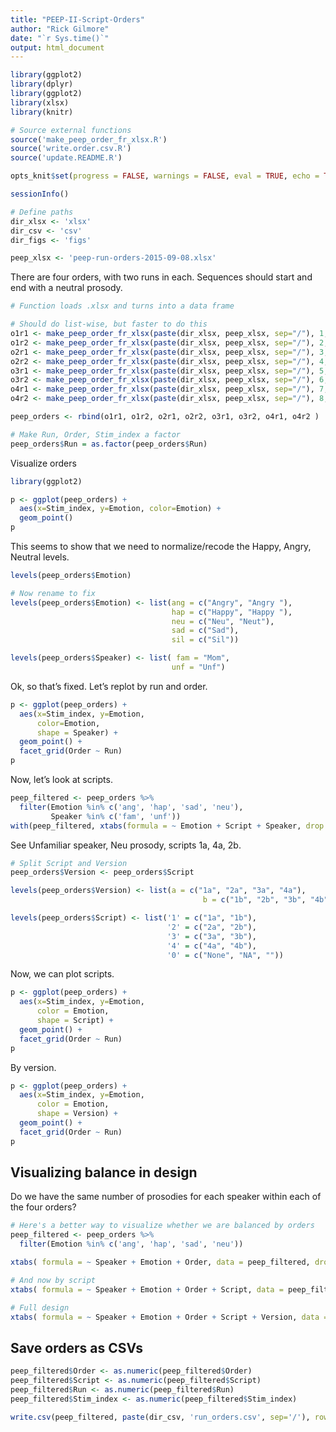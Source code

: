 ```yaml
---
title: "PEEP-II-Script-Orders"
author: "Rick Gilmore"
date: "`r Sys.time()`"
output: html_document
---
```


```r
library(ggplot2)
library(dplyr)
library(ggplot2)
library(xlsx)
library(knitr)
```

```r
# Source external functions
source('make_peep_order_fr_xlsx.R')
source('write.order.csv.R')
source('update.README.R')
```

```r
opts_knit$set(progress = FALSE, warnings = FALSE, eval = TRUE, echo = TRUE, tidy = TRUE, message = FALSE)
```

```r
sessionInfo()
```

```r
# Define paths
dir_xlsx <- 'xlsx'
dir_csv <- 'csv'
dir_figs <- 'figs'

peep_xlsx <- 'peep-run-orders-2015-09-08.xlsx'
```

There are four orders, with two runs in each. Sequences should start and end with a neutral prosody.

```r
# Function loads .xlsx and turns into a data frame

# Should do list-wise, but faster to do this
o1r1 <- make_peep_order_fr_xlsx(paste(dir_xlsx, peep_xlsx, sep="/"), 1, 1, 1)
o1r2 <- make_peep_order_fr_xlsx(paste(dir_xlsx, peep_xlsx, sep="/"), 2, 1, 2)
o2r1 <- make_peep_order_fr_xlsx(paste(dir_xlsx, peep_xlsx, sep="/"), 3, 2, 1)
o2r2 <- make_peep_order_fr_xlsx(paste(dir_xlsx, peep_xlsx, sep="/"), 4, 2, 2)
o3r1 <- make_peep_order_fr_xlsx(paste(dir_xlsx, peep_xlsx, sep="/"), 5, 3, 1)
o3r2 <- make_peep_order_fr_xlsx(paste(dir_xlsx, peep_xlsx, sep="/"), 6, 3, 2)
o4r1 <- make_peep_order_fr_xlsx(paste(dir_xlsx, peep_xlsx, sep="/"), 7, 4, 1)
o4r2 <- make_peep_order_fr_xlsx(paste(dir_xlsx, peep_xlsx, sep="/"), 8, 4, 2)

peep_orders <- rbind(o1r1, o1r2, o2r1, o2r2, o3r1, o3r2, o4r1, o4r2 )

# Make Run, Order, Stim_index a factor
peep_orders$Run = as.factor(peep_orders$Run)
```

Visualize orders

```r
library(ggplot2)

p <- ggplot(peep_orders) +
  aes(x=Stim_index, y=Emotion, color=Emotion) + 
  geom_point()
p
```

This seems to show that we need to normalize/recode the Happy, Angry, Neutral levels.

```r
levels(peep_orders$Emotion)

# Now rename to fix
levels(peep_orders$Emotion) <- list(ang = c("Angry", "Angry "), 
                                    hap = c("Happy", "Happy "),
                                    neu = c("Neu", "Neut"),
                                    sad = c("Sad"),
                                    sil = c("Sil"))

levels(peep_orders$Speaker) <- list( fam = "Mom",
                                    unf = "Unf")
```

Ok, so that's fixed. Let's replot by run and order.

```r
p <- ggplot(peep_orders) +
  aes(x=Stim_index, y=Emotion, 
      color=Emotion,
      shape = Speaker) + 
  geom_point() +
  facet_grid(Order ~ Run)
p
```

Now, let's look at scripts.

```r
peep_filtered <- peep_orders %>%
  filter(Emotion %in% c('ang', 'hap', 'sad', 'neu'),
         Speaker %in% c('fam', 'unf'))
with(peep_filtered, xtabs(formula = ~ Emotion + Script + Speaker, drop.unused.levels = TRUE))
```

See Unfamiliar speaker, Neu prosody, scripts 1a, 4a, 2b.

```r
# Split Script and Version
peep_orders$Version <- peep_orders$Script

levels(peep_orders$Version) <- list(a = c("1a", "2a", "3a", "4a"),
                                           b = c("1b", "2b", "3b", "4b"))

levels(peep_orders$Script) <- list('1' = c("1a", "1b"), 
                                   '2' = c("2a", "2b"),
                                   '3' = c("3a", "3b"),
                                   '4' = c("4a", "4b"),
                                   '0' = c("None", "NA", ""))
```

Now, we can plot scripts.

```r
p <- ggplot(peep_orders) +
  aes(x=Stim_index, y=Emotion, 
      color = Emotion,
      shape = Script) + 
  geom_point() +
  facet_grid(Order ~ Run)
p
```

By version.

```r
p <- ggplot(peep_orders) +
  aes(x=Stim_index, y=Emotion, 
      color = Emotion,
      shape = Version) + 
  geom_point() +
  facet_grid(Order ~ Run)
p
```

## Visualizing balance in design

Do we have the same number of prosodies for each speaker within each of the four orders?

```r
# Here's a better way to visualize whether we are balanced by orders
peep_filtered <- peep_orders %>%
  filter(Emotion %in% c('ang', 'hap', 'sad', 'neu'))

xtabs( formula = ~ Speaker + Emotion + Order, data = peep_filtered, drop.unused.levels = TRUE)

# And now by script
xtabs( formula = ~ Speaker + Emotion + Order + Script, data = peep_filtered, drop.unused.levels = TRUE)

# Full design
xtabs( formula = ~ Speaker + Emotion + Order + Script + Version, data = peep_filtered, drop.unused.levels = TRUE)
```

## Save orders as CSVs
```r
peep_filtered$Order <- as.numeric(peep_filtered$Order)
peep_filtered$Script <- as.numeric(peep_filtered$Script)
peep_filtered$Run <- as.numeric(peep_filtered$Run)
peep_filtered$Stim_index <- as.numeric(peep_filtered$Stim_index)

write.csv(peep_filtered, paste(dir_csv, 'run_orders.csv', sep='/'), row.names = FALSE)
```
